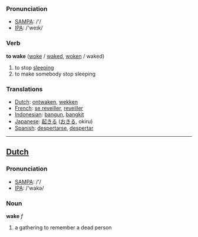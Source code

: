=== Pronunciation ===
*[[w:SAMPA|SAMPA]]: /'/
*[[w:IPA|IPA]]: /'weɪk/

=== Verb ===

'''to wake''' ([[woke]] / [[waked]], [[woken]] / waked)

# to stop [[sleep]]ing
# to make somebody stop sleeping

=== Translations ===
*[[Dutch]]: [[ontwaken]], [[wekken]]
*[[French]]: [[se reveiller]], [[reveiller]]
*[[Indonesian]]: [[bangun]], [[bangkit]]
*[[Japanese]]: [[起きる]] ([[おきる]], okiru)
*[[Spanish]]: [[despertarse]], [[despertar]]

----

==[[Dutch]]==

=== Pronunciation ===
*[[w:SAMPA|SAMPA]]: /'/
*[[w:IPA|IPA]]: /'wakə/

=== Noun ===

'''wake''' ''f''

# a gathering to remember a dead person